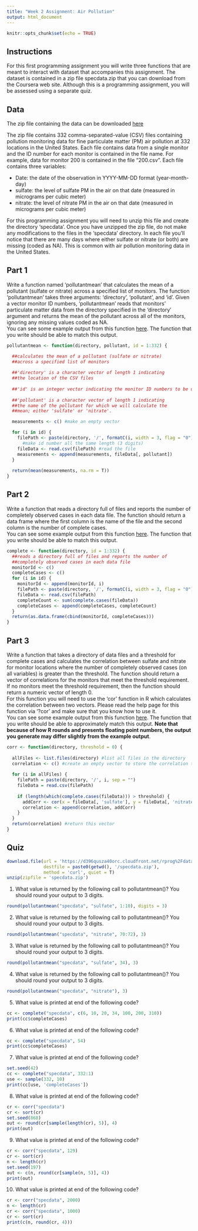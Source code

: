 ```yaml
---
title: "Week 2 Assignment: Air Pollution"
output: html_document
---
```


```r
knitr::opts_chunk$set(echo = TRUE)
```

## Instructions
For this first programming assignment you will write three functions that are meant to interact with dataset that accompanies this assignment. The dataset is contained in a zip file specdata.zip that you can download from the Coursera web site. Although this is a programming assignment, you will be assessed using a separate quiz.

## Data
The zip file containing the data can be downloaded [here](https://d396qusza40orc.cloudfront.net/rprog%2Fdata%2Fspecdata.zip)

The zip file contains 332 comma-separated-value (CSV) files containing pollution monitoring data for fine particulate matter (PM) air pollution at 332 locations in the United States. Each file contains data from a single monitor and the ID number for each monitor is contained in the file name. For example, data for monitor 200 is contained in the file "200.csv". Each file contains three variables:

 - Date: the date of the observation in YYYY-MM-DD format (year-month-day)
 - sulfate: the level of sulfate PM in the air on that date (measured in micrograms per cubic meter)
 - nitrate: the level of nitrate PM in the air on that date (measured in micrograms per cubic meter)

For this programming assignment you will need to unzip this file and create the directory 'specdata'. Once you have unzipped the zip file, do not make any modifications to the files in the 'specdata' directory. In each file you'll notice that there are many days where either sulfate or nitrate (or both) are missing (coded as NA). This is common with air pollution monitoring data in the United States.

## Part 1
Write a function named 'pollutantmean' that calculates the mean of a pollutant (sulfate or nitrate) across a specified list of monitors. The function 'pollutantmean' takes three arguments: 'directory', 'pollutant', and 'id'. Given a vector monitor ID numbers, 'pollutantmean' reads that monitors' particulate matter data from the directory specified in the 'directory' argument and returns the mean of the pollutant across all of the monitors, ignoring any missing values coded as NA.  
You can see some example output from this function [here](https://d18ky98rnyall9.cloudfront.net/_3b0da118473bfa0845efddcbe29cc336_pollutantmean-demo.html?Expires=1521504000&Signature=UAU5qkweNdGzsvDpXSHUQ7R-i4MC3oQKQ5RH4U9LhnmmxWI2BEZCLMwn-m6xY1BcweVSEojnDxOc2~WhD~t9Xp3GfiYXyIzdntZTLcf5gL4TG6Uv4MlHr0bYKi9LSTKDXVdMumsUvcKJ-DJl~1gj7FKyxuSLbaed6jkvjrAiHqM_&Key-Pair-Id=APKAJLTNE6QMUY6HBC5A). The function that you write should be able to match this output.
```r
pollutantmean <- function(directory, pollutant, id = 1:332) {

  ##calculates the mean of a pollutant (sulfate or nitrate) 
  ##across a specified list of monitors
  
  ##'directory' is a character vector of length 1 indicating 
  ##the location of the CSV files
  
  ##'id' is an integer vector indicating the monitor ID numbers to be used
  
  ##'pollutant' is a character vector of length 1 indicating
  ##the name of the pollutant for which we will calculate the
  ##mean; either 'sulfate' or 'nitrate'.

  measurements <- c() #make an empty vector

  for (i in id) {
    filePath <- paste(directory, '/', formatC(i, width = 3, flag = "0"), '.csv', sep = "")
      #make id number all the same length (3 digits)
    fileData <- read.csv(filePath) #read the file
    measurements <- append(measurements, fileData[, pollutant])
  }
  
  return(mean(measurements, na.rm = T))
}
```


## Part 2
Write a function that reads a directory full of files and reports the number of completely observed cases in each data file. The function should return a data frame where the first column is the name of the file and the second column is the number of complete cases.  
You can see some example output from this function [here](https://d18ky98rnyall9.cloudfront.net/_3b0da118473bfa0845efddcbe29cc336_complete-demo.html?Expires=1521504000&Signature=RZ1TY9esDKNPWA5S9uKPTnFALSiqFrQuGEP6QzQrCCSOjY8cUkOr52m-U6K5Z7u1V5zvn2Jiv-ncfMiZ2u4wmgzIJeEpdTnznmPGwrWpgIXoQIrKMcSNb26IYk5VQl3NuchDn731UpN4aIWKcm3ktaF~P1numIqgGPv-RXHCs8g_&Key-Pair-Id=APKAJLTNE6QMUY6HBC5A). The function that you write should be able to match this output. 
```r
complete <- function(directory, id = 1:332) {
  ##reads a directory full of files and reports the number of 
  ##completely observed cases in each data file
  monitorId <- c()
  completeCases <- c()
  for (i in id) {
    monitorId <- append(monitorId, i)
    filePath <- paste(directory, '/', formatC(i, width = 3, flag = "0"), '.csv', sep = "")
    fileData <- read.csv(filePath)
    completeCount <- sum(complete.cases(fileData))
    completeCases <- append(completeCases, completeCount)
  }
  return(as.data.frame(cbind(monitorId, completeCases)))
}
```


## Part 3
Write a function that takes a directory of data files and a threshold for complete cases and calculates the correlation between sulfate and nitrate for monitor locations where the number of completely observed cases (on all variables) is greater than the threshold. The function should return a vector of correlations for the monitors that meet the threshold requirement. If no monitors meet the threshold requirement, then the function should return a numeric vector of length 0.  
For this function you will need to use the 'cor' function in R which calculates the correlation between two vectors. Please read the help page for this function via '?cor' and make sure that you know how to use it.  
You can see some example output from this function [here](https://d18ky98rnyall9.cloudfront.net/_e92e575b8e62dcb1e3a086d2ff0d5a1e_corr-demo.html?Expires=1521504000&Signature=JywU5PCWR8hVxPxAjAm-I0jscLptUbMSrr1XXr6ixNJ1cEz28T77PIKeXIIpUTBgM2C8wdBVItc7POi3Hz1Px1iR0lJsjF04vfwA0BnzYXxV3obnDBYmU4ErGnjdhLMHrGR9j5hXfaLEb3WQr0S3CxY~DEfRq-tU~aTwZeYAQoE_&Key-Pair-Id=APKAJLTNE6QMUY6HBC5A). The function that you write should be able to approximately match this output. **Note that because of how R rounds and presents floating point numbers, the output you generate may differ slightly from the example output**. 
```r
corr <- function(directory, threshold = 0) {
  
  allFiles <- list.files(directory) #list all files in the directory
  correlation <- c() #create an empty vector to store the correlation that passes the threshold
  
  for (i in allFiles) {
    filePath = paste(directory, '/', i, sep = "")
    fileData = read.csv(filePath)
    
    if (length(which(complete.cases(fileData))) > threshold) {
      addCorr <- cor(x = fileData[, 'sulfate'], y = fileData[, 'nitrate'], use = 'complete.obs')
      correlation <- append(correlation, addCorr)
    }
  }
  return(correlation) #return this vector
}  
```

## Quiz
```r
download.file(url = 'https://d396qusza40orc.cloudfront.net/rprog%2Fdata%2Fspecdata.zip',
              destfile = paste0(getwd(), '/specdata.zip'),
              method = 'curl', quiet = T)
unzip(zipfile = 'specdata.zip')
```

1. What value is returned by the following call to pollutantmean()? You should round your output to 3 digits.
```r
round(pollutantmean("specdata", "sulfate", 1:10), digits = 3)
```

2. What value is returned by the following call to pollutantmean()? You should round your output to 3 digits.
```r
round(pollutantmean("specdata", "nitrate", 70:72), 3)
```

3. What value is returned by the following call to pollutantmean()? You should round your output to 3 digits.
```r
round(pollutantmean("specdata", "sulfate", 34), 3)
```

4. What value is returned by the following call to pollutantmean()? You should round your output to 3 digits.
```r
round(pollutantmean("specdata", "nitrate"), 3)
```

5. What value is printed at end of the following code?
```r
cc <- complete("specdata", c(6, 10, 20, 34, 100, 200, 310))
print(cc$completeCases)
```

6. What value is printed at end of the following code?
```r
cc <- complete("specdata", 54)
print(cc$completeCases)
```

7. What value is printed at end of the following code?
```r
set.seed(42)
cc <- complete("specdata", 332:1)
use <- sample(332, 10)
print(cc[use, 'completeCases'])
```

8. What value is printed at end of the following code?
```r
cr <- corr("specdata")
cr <- sort(cr)
set.seed(868)                
out <- round(cr[sample(length(cr), 5)], 4)
print(out)
```

9. What value is printed at end of the following code?
```r
cr <- corr("specdata", 129)                
cr <- sort(cr)                
n <- length(cr)                
set.seed(197)                
out <- c(n, round(cr[sample(n, 5)], 4))
print(out)
```

10. What value is printed at end of the following code?
```r
cr <- corr("specdata", 2000)                
n <- length(cr)                
cr <- corr("specdata", 1000)                
cr <- sort(cr)
print(c(n, round(cr, 4)))
```
